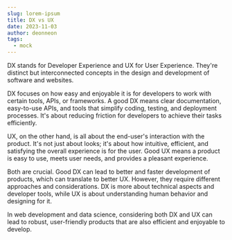 ```yaml
---
slug: lorem-ipsum
title: DX vs UX
date: 2023-11-03
author: deonneon
tags:
  - mock
---
```


DX stands for Developer Experience and UX for User Experience. They're distinct but interconnected concepts in the design and development of software and websites.

DX focuses on how easy and enjoyable it is for developers to work with certain tools, APIs, or frameworks. A good DX means clear documentation, easy-to-use APIs, and tools that simplify coding, testing, and deployment processes. It's about reducing friction for developers to achieve their tasks efficiently.

UX, on the other hand, is all about the end-user's interaction with the product. It's not just about looks; it's about how intuitive, efficient, and satisfying the overall experience is for the user. Good UX means a product is easy to use, meets user needs, and provides a pleasant experience.

Both are crucial. Good DX can lead to better and faster development of products, which can translate to better UX. However, they require different approaches and considerations. DX is more about technical aspects and developer tools, while UX is about understanding human behavior and designing for it.

In web development and data science, considering both DX and UX can lead to robust, user-friendly products that are also efficient and enjoyable to develop.
